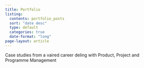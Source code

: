 ```yaml
---
title: Portfolio
listing:
  contents: portfolio_posts
  sort: "date desc"
  type: default
  categories: true
  date-format: "long"
page-layout: article
--- 
```


 Case studies from a vaired career deling with Product, Project and Programme Management